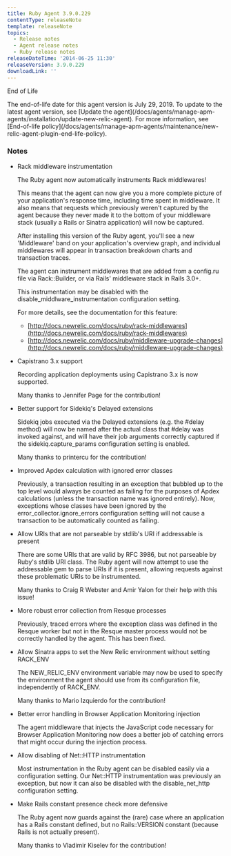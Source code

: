```yaml
---
title: Ruby Agent 3.9.0.229
contentType: releaseNote
template: releaseNote
topics:
  - Release notes
  - Agent release notes
  - Ruby release notes
releaseDateTime: '2014-06-25 11:30'
releaseVersion: 3.9.0.229
downloadLink: ''
---
```


End of Life

<Callout variant="important">
  The end-of-life date for this agent version is July 29, 2019. To update to the latest agent version, see [Update the agent](/docs/agents/manage-apm-agents/installation/update-new-relic-agent). For more information, see [End-of-life policy](/docs/agents/manage-apm-agents/maintenance/new-relic-agent-plugin-end-life-policy).
</Callout>

### Notes

* Rack middleware instrumentation

  The Ruby agent now automatically instruments Rack middlewares!

  This means that the agent can now give you a more complete picture of your application's response time, including time spent in middleware. It also means that requests which previously weren't captured by the agent because they never made it to the bottom of your middleware stack (usually a Rails or Sinatra application) will now be captured.

  After installing this version of the Ruby agent, you'll see a new 'Middleware' band on your application's overview graph, and individual middlewares will appear in transaction breakdown charts and transaction traces.

  The agent can instrument middlewares that are added from a config.ru file via Rack::Builder, or via Rails' middleware stack in Rails 3.0+.

  This instrumentation may be disabled with the disable_middlware_instrumentation configuration setting.

  For more details, see the documentation for this feature:

  * [http://docs.newrelic.com/docs/ruby/rack-middlewares](http://docs.newrelic.com/docs/ruby/rack-middlewares)
  * [http://docs.newrelic.com/docs/ruby/middleware-upgrade-changes](http://docs.newrelic.com/docs/ruby/middleware-upgrade-changes)
* Capistrano 3.x support

  Recording application deployments using Capistrano 3.x is now supported.

  Many thanks to Jennifer Page for the contribution!
* Better support for Sidekiq's Delayed extensions

  Sidekiq jobs executed via the Delayed extensions (e.g. the #delay method) will now be named after the actual class that #delay was invoked against, and will have their job arguments correctly captured if the sidekiq.capture_params configuration setting is enabled.

  Many thanks to printercu for the contribution!
* Improved Apdex calculation with ignored error classes

  Previously, a transaction resulting in an exception that bubbled up to the top level would always be counted as failing for the purposes of Apdex calculations (unless the transaction name was ignored entirely). Now, exceptions whose classes have been ignored by the error_collector.ignore_errors configuration setting will not cause a transaction to be automatically counted as failing.
* Allow URIs that are not parseable by stdlib's URI if addressable is present

  There are some URIs that are valid by RFC 3986, but not parseable by Ruby's stdlib URI class. The Ruby agent will now attempt to use the addressable gem to parse URIs if it is present, allowing requests against these problematic URIs to be instrumented.

  Many thanks to Craig R Webster and Amir Yalon for their help with this issue!
* More robust error collection from Resque processes

  Previously, traced errors where the exception class was defined in the Resque worker but not in the Resque master process would not be correctly handled by the agent. This has been fixed.
* Allow Sinatra apps to set the New Relic environment without setting RACK_ENV

  The NEW_RELIC_ENV environment variable may now be used to specify the environment the agent should use from its configuration file, independently of RACK_ENV.

  Many thanks to Mario Izquierdo for the contribution!
* Better error handling in Browser Application Monitoring injection

  The agent middleware that injects the JavaScript code necessary for Browser Application Monitoring now does a better job of catching errors that might occur during the injection process.
* Allow disabling of Net::HTTP instrumentation

  Most instrumentation in the Ruby agent can be disabled easily via a configuration setting. Our Net::HTTP instrumentation was previously an exception, but now it can also be disabled with the disable_net_http configuration setting.
* Make Rails constant presence check more defensive

  The Ruby agent now guards against the (rare) case where an application has a Rails constant defined, but no Rails::VERSION constant (because Rails is not actually present).

  Many thanks to Vladimir Kiselev for the contribution!

